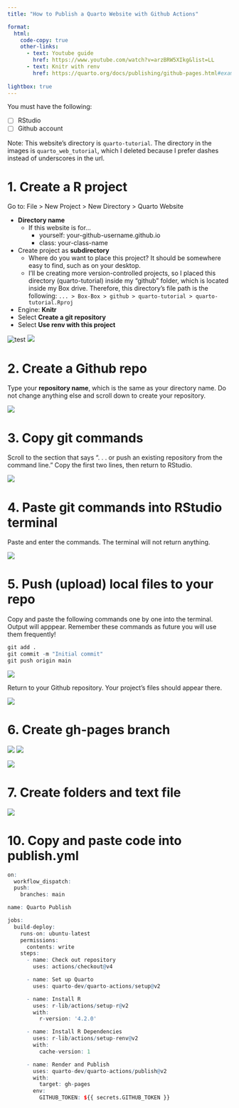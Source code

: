 ```yaml
---
title: "How to Publish a Quarto Website with Github Actions"

format: 
  html:
    code-copy: true
    other-links:
      - text: Youtube guide
        href: https://www.youtube.com/watch?v=arzBRW5XIkg&list=LL
      - text: Knitr with renv
        href: https://quarto.org/docs/publishing/github-pages.html#example-knitr-with-renv
        
lightbox: true
---
```


You must have the following:

- [ ] RStudio
- [ ] Github account

Note: This website's directory is `quarto-tutorial`. The directory in the images is `quarto_web_tutorial`, which I deleted because I prefer dashes instead of underscores in the url.

# 1. Create a R project

Go to: File > New Project > New Directory > Quarto Website

* **Directory name** 
  + If this website is for...
    - yourself: your-github-username.github.io
    - class: your-class-name 
* Create project as **subdirectory**
  + Where do you want to place this project? It should be somewhere easy to find, such as on your desktop.
  + I'll be creating more version-controlled projects, so I placed this directory (quarto-tutorial) inside my "github" folder, which is located inside my Box drive. Therefore, this directory's file path is the following: `... > Box-Box > github > quarto-tutorial > quarto-tutorial.Rproj`
* Engine: **Knitr**
* Select **Create a git repository**
* Select **Use renv with this project**


![test](images/01_create_project.png)
![](images/02_project_created.png)

# 2. Create a Github repo

Type your **repository name**, which is the same as your directory name. Do not change anything else and scroll down to create your repository.

![](images/03_create_repo.png)

# 3. Copy git commands 

Scroll to the section that says ". . . or push an existing repository from the command line." Copy the first two lines, then return to RStudio.

![](images/04_copy_git.png)

# 4. Paste git commands into RStudio terminal

Paste and enter the commands. The terminal will not return anything.

![](images/05_paste_git.png)

# 5. Push (upload) local files to your repo

Copy and paste the following commands one by one into the terminal. Output will apppear. Remember these commands as future you will use them frequently! 

```r
git add .
git commit -m "Initial commit"
git push origin main
```

![](images/06_push.png)

Return to your Github repository. Your project's files should appear there.

![](images/07_files_appear.png)

# 6. Create gh-pages branch

![](images/08_create_branch.png)
![](images/09_gh-pages.png)

![](images/10_gh-pages_created.png)

# 7. Create folders and text file

![](images/11_github_folder.png)

# 10. Copy and paste code into publish.yml

```r
on:
  workflow_dispatch:
  push:
    branches: main

name: Quarto Publish

jobs:
  build-deploy:
    runs-on: ubuntu-latest
    permissions:
      contents: write
    steps:
      - name: Check out repository
        uses: actions/checkout@v4

      - name: Set up Quarto
        uses: quarto-dev/quarto-actions/setup@v2

      - name: Install R
        uses: r-lib/actions/setup-r@v2
        with:
          r-version: '4.2.0'

      - name: Install R Dependencies
        uses: r-lib/actions/setup-renv@v2
        with:
          cache-version: 1

      - name: Render and Publish
        uses: quarto-dev/quarto-actions/publish@v2
        with:
          target: gh-pages
        env:
          GITHUB_TOKEN: ${{ secrets.GITHUB_TOKEN }}
```